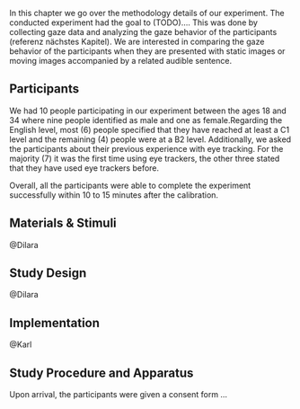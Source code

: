 In this chapter we go over the methodology details of our experiment. The conducted experiment had the goal to (TODO)....
This was done by collecting gaze data and analyzing the gaze behavior of the participants (referenz nächstes Kapitel). We are interested in comparing the gaze behavior of the participants when they are presented with static images or moving images accompanied by a related audible sentence.

## Participants

We had 10 people participating in our experiment between the ages 18 and 34 where nine people identified as male and one as female.Regarding the English level, most (6) people specified that they have reached at least a C1 level and the remaining (4) people were at a B2 level. Additionally, we asked the participants about their previous experience with eye tracking. For the majority (7) it was the first time using eye trackers, the other three stated that they have used eye trackers before.

Overall, all the participants were able to complete the experiment successfully within 10 to 15 minutes after the calibration. 

## Materials & Stimuli
@Dilara

## Study Design
@Dilara

## Implementation
@Karl

## Study Procedure and Apparatus
Upon arrival, the participants were given a consent form 
...